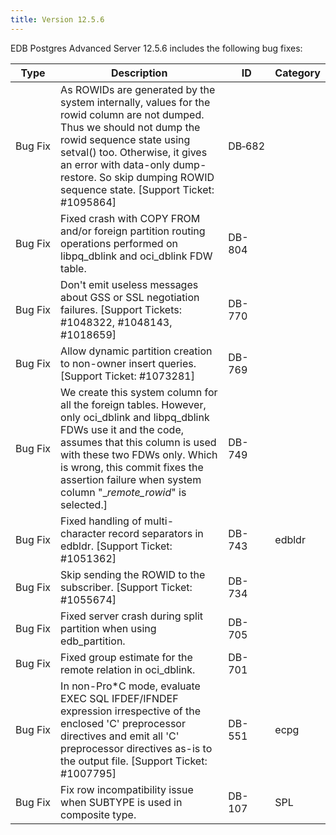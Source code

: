 ---
title: Version 12.5.6
---

EDB Postgres Advanced Server 12.5.6 includes the following bug fixes:

| Type | Description      | ID | Category |
| ---- | ---------------- | -- | -------- |
| Bug&nbsp;Fix | As ROWIDs are generated by the system internally, values for the rowid column are not dumped. Thus we should not dump the rowid sequence state using setval() too. Otherwise, it gives an error with data-only dump-restore. So skip dumping ROWID sequence state. [Support Ticket: #1095864] | DB&#8209;682 | |
| Bug Fix | Fixed crash with COPY FROM and/or foreign partition routing operations performed on libpq_dblink and oci_dblink FDW table. | DB-804 | |
| Bug Fix | Don't emit useless messages about GSS or SSL negotiation failures. [Support Tickets: #1048322, #1048143, #1018659] | DB-770 | |
| Bug Fix | Allow dynamic partition creation to non-owner insert queries. [Support Ticket: #1073281] | DB-769 | |
| Bug Fix | We create this system column for all the foreign tables. However, only oci_dblink and libpq_dblink FDWs use it and the code, assumes that this column is used with these two FDWs only. Which is wrong, this commit fixes the assertion failure when system column "__remote_rowid_" is selected.] |  DB-749 | |
| Bug Fix | Fixed handling of multi-character record separators in edbldr. [Support Ticket: #1051362] | DB-743 | edbldr |
| Bug Fix | Skip sending the ROWID to the subscriber. [Support Ticket: #1055674] | DB-734 | |
| Bug Fix | Fixed server crash during split partition when using edb_partition. | DB-705 | |
| Bug Fix | Fixed group estimate for the remote relation in oci_dblink. | DB-701 | |
| Bug Fix | In non-Pro*C mode, evaluate EXEC SQL IFDEF/IFNDEF expression irrespective of the enclosed 'C' preprocessor directives and emit all 'C' preprocessor directives as-is to the output file. [Support Ticket: #1007795] | DB-551 | ecpg |
| Bug Fix | Fix row incompatibility issue when SUBTYPE is used in composite type. | DB-107 | SPL |
